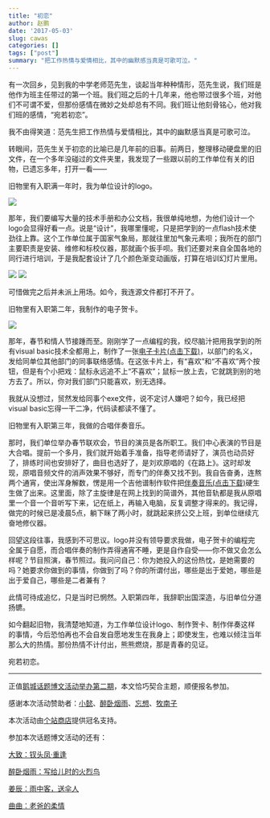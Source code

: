 ```yaml
---
title: "初恋"
author: 赵鹏
date: '2017-05-03'
slug: cawas
categories: []
tags: ["post"]
summary: "把工作热情与爱情相比，其中的幽默感当真是可歌可泣。"
---
```


有一次回乡，见到我的中学老师范先生，谈起当年种种情形，范先生说，我们班是他作为班主任带过的第一个班。我们班之后的十几年来，他也带过很多个班，对他们不可谓不爱，但那份感情在微妙之处却总有不同。我们班让他刻骨铭心，他对我们班的感情，“宛若初恋”。

我不由得笑道：范先生把工作热情与爱情相比，其中的幽默感当真是可歌可泣。

转眼间，范先生关于初恋的比喻已是几年前的旧事。前两日，整理移动硬盘里的旧文件，在一个多年没碰过的文件夹里，我发现了一些跟以前的工作单位有关的旧物，已遗忘多年，打开一看——

旧物里有入职满一年时，我为单位设计的logo。

![](/img/cawastech.jpg)

那年，我们要编写大量的技术手册和办公文档，我很单纯地想，为他们设计一个logo会显得好看一点。说是“设计”，我哪里懂呢，只是把学到的一点flash技术使劲往上靠。这个工作单位属于国家气象局，那就往里加气象元素呗；我所在的部门主要职责是安装、维修和标校仪器，那就画个扳手呗。我们还要对来自全国各地的同行进行培训，于是我配套设计了几个颜色渐变动画版，打算在培训幻灯片里用。

<img src="/img/cawastech1.gif" /> 
<img src="/img/cawastech2.gif" /> 
 
可惜做完之后并未派上用场。如今，我连源文件都打不开了。

旧物里有入职第二年，我制作的电子贺卡。

![](/img/cawas_214.jpg)

那年，春节和情人节接踵而至。刚刚学了一点编程的我，绞尽脑汁把用我学到的所有visual basic技术全都用上，制作了一张[电子卡片(点击下载)](/download/bainian.exe)，以部门的名义，发给同单位其他部门的同事联络感情。在这张卡片上，有“喜欢”和“不喜欢”两个按钮，但是有个小把戏：鼠标永远追不上“不喜欢”；鼠标一放上去，它就跳到别的地方去了。所以，你对我们部门只能喜欢，别无选择。

我就从没想过，贸然发给同事个exe文件，说不定讨人嫌吧？如今，我已经把visual basic忘得一干二净，代码读都读不懂了。

旧物里有入职第三年，我做的合唱伴奏音乐。

那时，我们单位举办春节联欢会，节目的演员是各所职工。我们中心表演的节目是大合唱。提前一个多月，我们就开始着手准备，指导老师请好了，演员也动员好了，排练时间也安排好了，曲目也选好了，是刘欢原唱的《在路上》。这时却发现，原唱音频文件的消声效果不够好，而专门的伴奏又找不到。我自告奋勇，连熬两个通宵，使出浑身解数，愣是用一个吉他谱制作软件把[伴奏音乐(点击下载)](/download/on_the_way.mid)硬生生做了出来。这里面，除了主旋律是在网上找到的简谱外，其他音轨都是我从原唱里一个音一个音听写下来，记在纸上，再输入电脑，反复调整才得来的。我记得，做完的时候已是凌晨5点，躺下眯了两小时，就跳起来挤公交上班，到单位继续亢奋地修仪器。

回望这段往事，我感到不可思议。logo并没有领导要求我做，电子贺卡的编程完全属于自愿，而合唱伴奏的制作弄得通宵不睡，更是自作自受——你不做又会怎么样呢？节目照演，春节照过。我问问自己：你为她投入的这份热忱，是她需要的吗？她要求你做到的事情，你做到了吗？你的所谓付出，哪些是出于爱她，哪些是出于爱自己，哪些是二者兼有？

此情可待成追忆，只是当时已惘然。入职第四年，我辞职出国深造，与旧单位分道扬镳。

如今翻起旧物，我清楚地知道，为工作单位设计logo、制作贺卡、制作伴奏这样的事情，今后恐怕再也不会自发自愿地发生在我身上；即使发生，也难以倾注当年那么大的热情。那份热情不计付出，熊熊燃烧，那是青春的见证。

宛若初恋。


-------

正值[鹅城话题博文活动举办第二期](http://www.goosetown.cn/?thread-21.htm)，本文恰巧契合主题，顺便报名参加。

<p> 感谢本次活动赞助者：<a href="https://www.9doe.com" target="_blank">小懿</a>、<a href="http://cctv.com.im" target="_blank">醉卧烟雨</a>、<a href="https://chinr.net" target="_blank">忘想</a>、<a href="http://www.munanzi.com" target="_blank">牧南子</a>
</p>
<p>本次活动由<a href="http://storeweb.cn/">个站商店</a>提供冠名支持。</p>
<p>参加本次话题博文活动的还有：</p>
<p>
<a href="https://pewae.com/2017/04/phenix_on_hairpin_reunion.html" target="_blank">大致：钗头凤·重逢</a>
</p>
<p>
<a href="http://blog.cctv.com.im/2068.html" target="_blank">醉卧烟雨：写给儿时的火烈鸟</a>
</p>
<p>
<a href="https://www.mhcf.net/577.html" target="_blank">姜辰：雨中客，送伞人</a>
</p>
<p>
<a href="http://quluwei.com/archives/1476" target="_blank">曲曲：老爸的柔情</a>
</p>